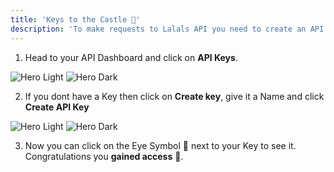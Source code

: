 ```yaml
---
title: 'Keys to the Castle 🏰'
description: 'To make requests to Lalals API you need to create an API Key 🔑'
---
```


1. Head to your API Dashboard and click on **API Keys**.


<img
  className="block dark:hidden"
  src="/images/api_keys_dashboard.png"
  alt="Hero Light"
/>
<img
  className="hidden dark:block"
  src="/images/api_keys_dashboard.png"
  alt="Hero Dark"
/>

2. If you dont have a Key then click on **Create key**, give it a Name and click **Create API Key**

<img
  className="block dark:hidden"
  src="/images/create_api_key.png"
  alt="Hero Light"
/>
<img
  className="hidden dark:block"
  src="/images/create_api_key.png"
  alt="Hero Dark"
/>

3. Now you can click on the Eye Symbol 👀 next to your Key to see it. Congratulations you **gained access** 🎉.